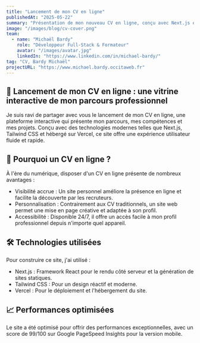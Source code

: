 ```yaml
---
title: "Lancement de mon CV en ligne"
publishedAt: "2025-05-22"
summary: "Présentation de mon nouveau CV en ligne, conçu avec Next.js et Tailwind CSS, offrant une expérience utilisateur fluide et rapide."
image: "/images/blog/cv-cover.png"
team:
  - name: "Michaël Bardy"
    role: "Développeur Full-Stack & Formateur"
    avatar: "/images/avatar.jpg"
    linkedIn: "https://www.linkedin.com/in/michael-bardy/"
tag: "CV, Bardy Michaël"
projectURL: "https://www.michael.bardy.occitaweb.fr"
---
```


## 🎉 Lancement de mon CV en ligne : une vitrine interactive de mon parcours professionnel
Je suis ravi de partager avec vous le lancement de mon CV en ligne, une plateforme interactive qui présente mon parcours, mes compétences et mes projets. Conçu avec des technologies modernes telles que Next.js, Tailwind CSS et hébergé sur Vercel, ce site offre une expérience utilisateur fluide et rapide.

## 🚀 Pourquoi un CV en ligne ?
À l'ère du numérique, disposer d'un CV en ligne présente de nombreux avantages :

- Visibilité accrue : Un site personnel améliore la présence en ligne et facilite la découverte par les recruteurs.
- Personnalisation : Contrairement aux CV traditionnels, un site web permet une mise en page créative et adaptée à son profil.
- Accessibilité : Disponible 24/7, il offre un accès facile à mon profil professionnel depuis n'importe quel appareil.

## 🛠️ Technologies utilisées
Pour construire ce site, j'ai utilisé :

- Next.js : Framework React pour le rendu côté serveur et la génération de sites statiques.
- Tailwind CSS : Pour un design réactif et moderne.
- Vercel : Pour le déploiement et l'hébergement du site.

## 📈 Performances optimisées
Le site a été optimisé pour offrir des performances exceptionnelles, avec un score de 99/100 sur Google PageSpeed Insights pour la version mobile.


